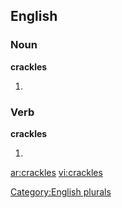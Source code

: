 
==English==

===Noun===
'''crackles'''

# {{plural of |[[crackle]]}}

===Verb===
'''crackles'''

# {{third-person singular of|[[crackle]]}}

{{anagrams:en/acceklrs}}
[[Category:English plurals]]

[[ar:crackles]]
[[vi:crackles]]